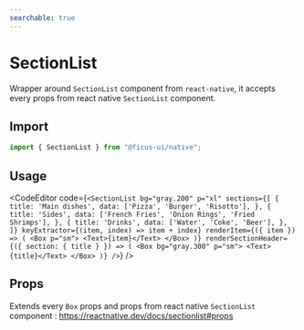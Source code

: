 ```yaml
---
searchable: true
---
```



# SectionList

Wrapper around `SectionList` component from `react-native`, it accepts every props from react native `SectionList` component.

## Import

```js
import { SectionList } from "@ficus-ui/native";
```

## Usage

<CodeEditor code={`<SectionList
  bg="gray.200"
  p="xl"
  sections={[
    {
      title: 'Main dishes',
      data: ['Pizza', 'Burger', 'Risotto'],
    },
    {
      title: 'Sides',
      data: ['French Fries', 'Onion Rings', 'Fried Shrimps'],
    },
    {
      title: 'Drinks',
      data: ['Water', 'Coke', 'Beer'],
    },
  ]}
  keyExtractor={(item, index) => item + index}
  renderItem={({ item }) => (
    <Box p="sm">
      <Text>{item}</Text>
    </Box>
  )}
  renderSectionHeader={({ section: { title } }) => (
    <Box bg="gray.300" p="sm">
      <Text>{title}</Text>
    </Box>
  )}
/>`} />

## Props

Extends every `Box` props and props from react native `SectionList` component : https://reactnative.dev/docs/sectionlist#props
